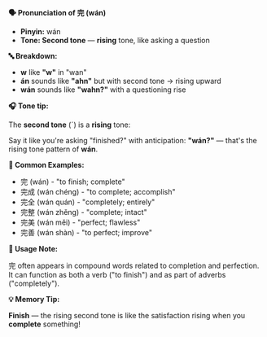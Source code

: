 **🗣️ Pronunciation of 完 (wán)**

- **Pinyin:** wán
- **Tone: Second tone** — **rising** tone, like asking a question

**🔤 Breakdown:**

- **w** like **"w"** in "wan"
- **án** sounds like **"ahn"** but with second tone → rising upward
- **wán** sounds like **"wahn?"** with a questioning rise

**🎧 Tone tip:**

The **second tone** (ˊ) is a **rising** tone:

Say it like you're asking "finished?" with anticipation: **"wán?"** — that's the rising tone pattern
of **wán**.

**📝 Common Examples:**

- 完 (wán) - "to finish; complete"
- 完成 (wán chéng) - "to complete; accomplish"
- 完全 (wán quán) - "completely; entirely"
- 完整 (wán zhěng) - "complete; intact"
- 完美 (wán měi) - "perfect; flawless"
- 完善 (wán shàn) - "to perfect; improve"

**📍 Usage Note:**

完 often appears in compound words related to completion and perfection. It can function as both a
verb ("to finish") and as part of adverbs ("completely").

**💡 Memory Tip:**

**Finish** — the rising second tone is like the satisfaction rising when you **complete** something!

